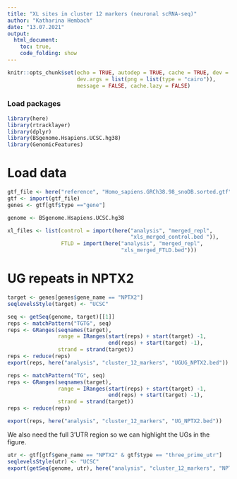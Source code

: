 ```yaml
---
title: "XL sites in cluster 12 markers (neuronal scRNA-seq)"
author: "Katharina Hembach"
date: "13.07.2021"
output: 
  html_document:
    toc: true,
    code_folding: show
---
```


```r
knitr::opts_chunk$set(echo = TRUE, autodep = TRUE, cache = TRUE, dev = "png",
                      dev.args = list(png = list(type = "cairo")), 
                      message = FALSE, cache.lazy = FALSE)
```

### Load packages
```r
library(here)
library(rtracklayer)
library(dplyr)
library(BSgenome.Hsapiens.UCSC.hg38)
library(GenomicFeatures)
```

# Load data

```r
gtf_file <- here("reference", "Homo_sapiens.GRCh38.98_snoDB.sorted.gtf")
gtf <- import(gtf_file)
genes <- gtf[gtf$type =="gene"]

genome <- BSgenome.Hsapiens.UCSC.hg38

xl_files <- list(control = import(here("analysis", "merged_repl", 
                                       "xls_merged_control.bed ")),
                 FTLD = import(here("analysis", "merged_repl", 
                                    "xls_merged_FTLD.bed")))
```

# UG repeats in NPTX2

```r
target <- genes[genes$gene_name == "NPTX2"]
seqlevelsStyle(target) <- "UCSC"

seq <- getSeq(genome, target)[[1]]
reps <- matchPattern("TGTG", seq)
reps <- GRanges(seqnames(target), 
                range = IRanges(start(reps) + start(target) -1, 
                                end(reps) + start(target) -1),
                strand = strand(target))
reps <- reduce(reps)
export(reps, here("analysis", "cluster_12_markers", "UGUG_NPTX2.bed"))

reps <- matchPattern("TG", seq)
reps <- GRanges(seqnames(target), 
                range = IRanges(start(reps) + start(target) -1, 
                                end(reps) + start(target) -1),
                strand = strand(target))
reps <- reduce(reps)

export(reps, here("analysis", "cluster_12_markers", "UG_NPTX2.bed"))
```

We also need the full 3'UTR region so we can highlight the UGs in the figure.

```r
utr <- gtf[gtf$gene_name == "NPTX2" & gtf$type == "three_prime_utr"]
seqlevelsStyle(utr) <- "UCSC"
export(getSeq(genome, utr), here("analysis", "cluster_12_markers", "NPTX2_3UTR.fasta"))
```

